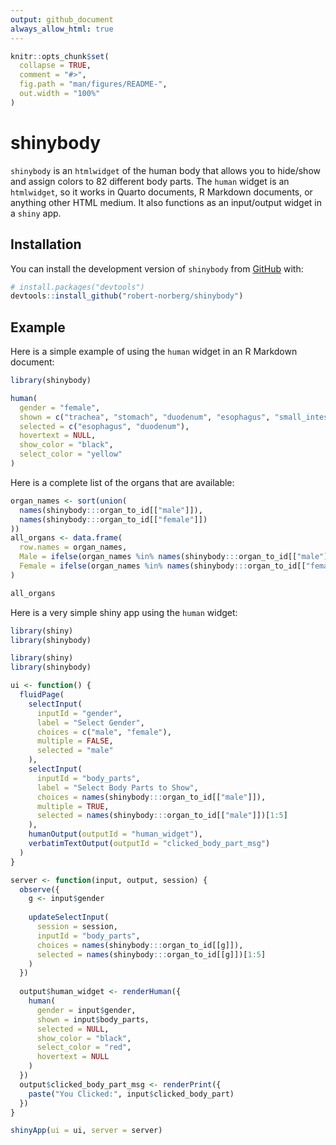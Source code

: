 ```yaml
---
output: github_document
always_allow_html: true
---
```


<!-- README.md is generated from README.Rmd. Please edit that file -->

```r
knitr::opts_chunk$set(
  collapse = TRUE,
  comment = "#>",
  fig.path = "man/figures/README-",
  out.width = "100%"
)
```

# shinybody

<!-- badges: start -->
<!-- badges: end -->

`shinybody` is an `htmlwidget` of the human body that allows you to hide/show and assign colors to 82 different body parts.
The `human` widget is an `htmlwidget`, so it works in Quarto documents, R Markdown documents, or anything other HTML medium.
It also functions as an input/output widget in a `shiny` app. 

## Installation

You can install the development version of `shinybody` from [GitHub](https://github.com/) with:

``` r
# install.packages("devtools")
devtools::install_github("robert-norberg/shinybody")
```

## Example

Here is a simple example of using the `human` widget in an R Markdown document:

```r
library(shinybody)

human(
  gender = "female",
  shown = c("trachea", "stomach", "duodenum", "esophagus", "small_intestine"),
  selected = c("esophagus", "duodenum"),
  hovertext = NULL,
  show_color = "black",
  select_color = "yellow"
)
```

Here is a complete list of the organs that are available:

```r
organ_names <- sort(union(
  names(shinybody:::organ_to_id[["male"]]),
  names(shinybody:::organ_to_id[["female"]])
))
all_organs <- data.frame(
  row.names = organ_names,
  Male = ifelse(organ_names %in% names(shinybody:::organ_to_id[["male"]]), "✅", "❌"),
  Female = ifelse(organ_names %in% names(shinybody:::organ_to_id[["female"]]), "✅", "❌")
)

all_organs
```

Here is a very simple shiny app using the `human` widget:

```r
library(shiny)
library(shinybody)

library(shiny)
library(shinybody)

ui <- function() {
  fluidPage(
    selectInput(
      inputId = "gender",
      label = "Select Gender",
      choices = c("male", "female"),
      multiple = FALSE,
      selected = "male"
    ),
    selectInput(
      inputId = "body_parts",
      label = "Select Body Parts to Show",
      choices = names(shinybody:::organ_to_id[["male"]]),
      multiple = TRUE,
      selected = names(shinybody:::organ_to_id[["male"]])[1:5]
    ),
    humanOutput(outputId = "human_widget"),
    verbatimTextOutput(outputId = "clicked_body_part_msg")
  )
}

server <- function(input, output, session) {
  observe({
    g <- input$gender
    
    updateSelectInput(
      session = session,
      inputId = "body_parts",
      choices = names(shinybody:::organ_to_id[[g]]),
      selected = names(shinybody:::organ_to_id[[g]])[1:5]
    )
  })
  
  output$human_widget <- renderHuman({
    human(
      gender = input$gender,
      shown = input$body_parts,
      selected = NULL,
      show_color = "black",
      select_color = "red",
      hovertext = NULL
    )
  })
  output$clicked_body_part_msg <- renderPrint({
    paste("You Clicked:", input$clicked_body_part)
  })
}

shinyApp(ui = ui, server = server)
```


